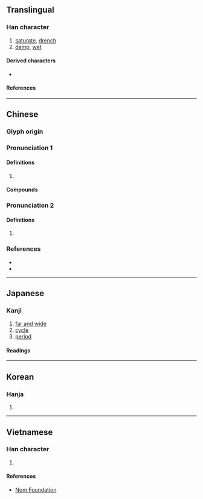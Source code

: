 {{also|浃}}
{{character info/new}}
==Translingual==

===Han character===
{{Han char|rn=85|rad=水|as=07|sn=10|four=34138|canj=EKOO|ids=⿰氵夾}}

# [[saturate]], [[drench]]
# [[damp]], [[wet]]

====Derived characters====
* {{l|mul|[[𢲯]], [[㴺]], [[𮦨]]}}

====References====
{{Han ref|kx=0625.170|dkj=17506|dj=1027.030|hdz=31620.070|uh=6D79}}

----

==Chinese==
{{zh-forms|s=浃}}

===Glyph origin===
{{Han etym}}

===Pronunciation 1===
{{zh-pron
|m=浹
|c=zip3,gaap3
|mn=ml:kiap/ml:kap/xm:hia̍p/xm:chiap
|mn_note=kiap - vernacular; kap - literary
|mc=y
|oc=2
|cat=v,a
}}

====Definitions====
{{zh-hanzi}}

# {{rfdef|zh}}

====Compounds====
{{zh-der|周浹|日浹往來|普浹|汗流浹背|流汗浹背|浹日|浹洽|浹浹|浹背|浹辰|浹髓淪肌|浹髓淪膚|淪肌浹髓}}

===Pronunciation 2===
{{zh-pron
|m=xiá,jiá,1nb=Mainland,2nb=Taiwan
|cat=
}}

====Definitions====
{{zh-hanzi}}

# {{zh-only|浹渫}}

===References===
* {{R:twedu|B02110}}
* {{R:yue:Hanzi}}

----

==Japanese==

===Kanji===
{{ja-kanji|grade=|rs=水07}}

# [[far and wide]]
# [[cycle]]
# [[period]]

====Readings====
{{ja-readings
|goon=しょう<せふ
|kanon=しょう<せふ
|kun=[[あまねし]] (amaneshi), [[とおる]] (tooru), [[うるおう]] (uruou)}}

----

==Korean==

===Hanja===
{{ko-hanja|hangeul=협|eumhun=|rv=hyeop|mr=hyŏp|y=hyep}}

# {{rfdef|ko|sort=水07}}

----

==Vietnamese==

===Han character===
{{vi-hantu|rs=水07|[[tiếp]]}}

# {{rfdef|vi|sort=水07}}

====References====
* [http://nomfoundation.org/common/nom_details.php?codepoint=6d79 Nom Foundation]